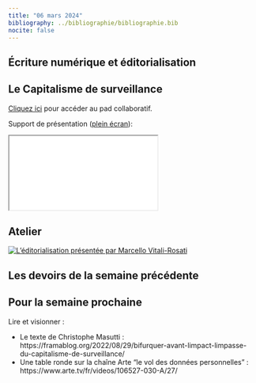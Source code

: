 ```yaml
---
title: "06 mars 2024"
bibliography: ../bibliographie/bibliographie.bib
nocite: false
---
```


## Écriture numérique et éditorialisation
## Le Capitalisme de surveillance

::: {.callout-note}

[Cliquez ici](https://demo.hedgedoc.org/lWUhVJ8CR4GpbYoAU3PauA#) pour accéder au pad collaboratif.

:::

Support de présentation ([plein écran](/slides/seance7.html){target="_blank"}):

```{=html}

<iframe src="/slides/seance7.html"></iframe>
```


## Atelier 

[![L'éditorialisation présentée par Marcello Vitali-Rosati](https://webtv.univ-rouen.fr/public/videos/v125a98df8895hojvfvuesee4j2res/thumb.jpg)](https://webtv.univ-rouen.fr/videos/20-03-2018-095823-partie-2/)




## Les devoirs de la semaine précédente

## Pour la semaine prochaine 

Lire et visionner : 

- Le texte de Christophe Masutti : https://framablog.org/2022/08/29/bifurquer-avant-limpact-limpasse-du-capitalisme-de-surveillance/
- Une table ronde sur la chaîne Arte "le vol des données personnelles" : https://www.arte.tv/fr/videos/106527-030-A/27/

